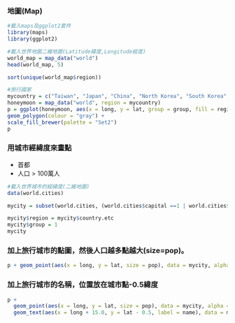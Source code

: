### 地圖(Map)
```r
#載入maps及ggplot2套件
library(maps)
library(ggplot2)
```


```r
#載入世界地圖二維地圖(Latitude緯度,Longitude經度)
world_map = map_data("world")
head(world_map, 5)
```

```r
sort(unique(world_map$region))

#旅行國家
mycountry = c("Taiwan", "Japan", "China", "North Korea", "South Korea", "India", "Russia", "Mongolia")
honeymoon = map_data("world", region = mycountry)
p = ggplot(honeymoon, aes(x = long, y = lat, group = group, fill = region)) + 
geom_polygon(colour = "gray") + 
scale_fill_brewer(palette = "Set2")
p
```
### 用城市經緯度來畫點
 - 首都
 - 人口 > 100萬人
```r
#載入世界城市的經緯度(二維地圖)
data(world.cities)

mycity = subset(world.cities, (world.cities$capital ==1 | world.cities$pop >= 10000000) & world.cities$country.etc %in% mycountry); mycity

mycity$region = mycity$country.etc
mycity$group = 1
mycity
```

### 加上旅行城市的點圖，然後人口越多點越大(size=pop)。
```r
p + geom_point(aes(x = long, y = lat, size = pop), data = mycity, alpha = 0.7)
```
### 加上旅行城市的名稱，位置放在城市點-0.5緯度
```r
p +
  geom_point(aes(x = long, y = lat, size = pop), data = mycity, alpha = 0.7) +
  geom_text(aes(x = long + 15.0, y = lat - 0.5, label = name), data = mycity, colour = "black")
```




